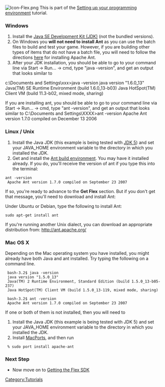 [[Image:Icon-Flex.png|left]] This is part of the [[Setting up your programming environment]] tutorial.
{{clear}}

=== Windows ===

# Install the [http://www.oracle.com/technetwork/java/javase/downloads/index.html Java SE Development Kit (JDK)] (not the bundled versions).
# On Windows you '''will not need to install Ant''' as you can use the batch files to build and test your game.  However, if you are building other types of items that do not have a batch file, you will need to follow the directions [http://wiki.apache.org/ant/AntOnWindows here] for installing Apache Ant.
# After your JDK installation, you should be able to go to your command line via Start &rarr; Run... &rarr; cmd, type "java -version", and get an output that looks similar to 

<actionscript>
c:\Documents and Settings\xxx>java -version
java version "1.6.0_13"
Java(TM) SE Runtime Environment (build 1.6.0_13-b03)
Java HotSpot(TM) Client VM (build 11.3-b02, mixed mode, sharing)
</actionscript>

If you are installing ant,  you should be able to go to your command line via Start &rarr; Run... &rarr; cmd, type "ant -version", and get an output that looks similar to 
<actionscript> 
C:\Documents and Settings\XXXX>ant -version
Apache Ant version 1.7.0 compiled on December 13 2006
</actionscript>

=== Linux / Unix ===

# Install the Java JDK (this example is being tested with [http://java.sun.com/javase/downloads/index_jdk5.jsp JDK 5]) and set your JAVA_HOME environment variable to the directory in which you installed the JDK.
# Get and install the [http://ant.apache.org/ Ant build environment]. You may have it installed already. If you do, you'll receive the version of ant if you type this into the terminal:
  
 ant -version
  Apache Ant version 1.7.0 compiled on September 23 2007

If so, you're ready to advance to the '''Get Flex''' section. But if you don't get that message, you'll need to download and install Ant:

Under Ubuntu or Debian, type the following to install Ant:

 sudo apt-get install ant

If you're running another Unix dialect, you can download an appropriate distribution from: http://ant.apache.org/

=== Mac OS X ===
Depending on the Mac operating system you have installed, you might already have both Java and ant installed.  Try typing the following on a command line.

  bash-3.2$ java -version
  java version "1.5.0_13"
  Java(TM) 2 Runtime Environment, Standard Edition (build 1.5.0_13-b05-237)
  Java HotSpot(TM) Client VM (build 1.5.0_13-119, mixed mode, sharing)

  bash-3.2$ ant -version
  Apache Ant version 1.7.0 compiled on September 23 2007


If one or both of them is not installed, then you will need to 
# Install the Java JDK (this example is being tested with JDK 5) and set your JAVA_HOME environment variable to the directory in which you installed the JDK.
# Install [http://trac.macosforge.org/projects/macports/wiki/InstallingMacPorts MacPorts], and then run
  % sudo port install apache-ant

=== Next Step ===
* Now move on to [[Getting the Flex SDK]]
[[Category:Tutorials]]